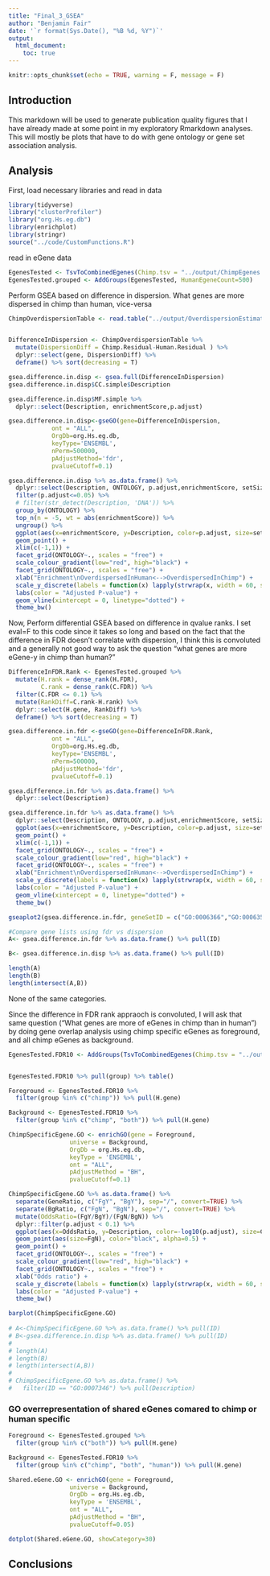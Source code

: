 ```yaml
---
title: "Final_3_GSEA"
author: "Benjamin Fair"
date: '`r format(Sys.Date(), "%B %d, %Y")`'
output:
  html_document:
    toc: true
---
```


```r
knitr::opts_chunk$set(echo = TRUE, warning = F, message = F)
```

## Introduction

This markdown will be used to generate publication quality figures that I have already made at some point in my exploratory Rmarkdown analyses. This will mostly be plots that have to do with gene ontology or gene set association analysis.

## Analysis

First, load necessary libraries and read in data
```r
library(tidyverse)
library("clusterProfiler")
library("org.Hs.eg.db")
library(enrichplot)
library(stringr)
source("../code/CustomFunctions.R")
```

read in eGene data

```r
EgenesTested <- TsvToCombinedEgenes(Chimp.tsv = "../output/ChimpEgenes.eigenMT.txt.gz", Human.tsv = "../data/GTEX_v8_eGenes/Heart_Left_Ventricle.v8.egenes.txt.gz", SysToID.tsv = "../data/Biomart_export.Hsap.Ptro.orthologs.txt.gz", HumanTsvType = "GTEx")
EgenesTested.grouped <- AddGroups(EgenesTested, HumanEgeneCount=500)
```


Perform GSEA based on difference in dispersion. What genes are more dispersed in chimp than human, vice-versa

```r
ChimpOverdispersionTable <- read.table("../output/OverdispersionEstimatesFromChimp_NoVirusChallangedIndividuals.txt", header=T, sep='\t', stringsAsFactors = F)


DifferenceInDispersion <- ChimpOverdispersionTable %>%
  mutate(DispersionDiff = Chimp.Residual-Human.Residual ) %>%
  dplyr::select(gene, DispersionDiff) %>%
  deframe() %>% sort(decreasing = T)

gsea.difference.in.disp <- gsea.full(DifferenceInDispersion)
gsea.difference.in.disp$CC.simple$Description

gsea.difference.in.disp$MF.simple %>%
  dplyr::select(Description, enrichmentScore,p.adjust)

gsea.difference.in.disp<-gseGO(gene=DifferenceInDispersion,
            ont = "ALL",
            OrgDb=org.Hs.eg.db,
            keyType='ENSEMBL',
            nPerm=500000,
            pAdjustMethod='fdr',
            pvalueCutoff=0.1)

gsea.difference.in.disp %>% as.data.frame() %>%
  dplyr::select(Description, ONTOLOGY, p.adjust,enrichmentScore, setSize) %>%
  filter(p.adjust<=0.05) %>%
  # filter(str_detect(Description, 'DNA')) %>%
  group_by(ONTOLOGY) %>%
  top_n(n = -5, wt = abs(enrichmentScore)) %>%
  ungroup() %>%
  ggplot(aes(x=enrichmentScore, y=Description, color=p.adjust, size=setSize)) +
  geom_point() +
  xlim(c(-1,1)) +
  facet_grid(ONTOLOGY~., scales = "free") +
  scale_colour_gradient(low="red", high="black") +
  facet_grid(ONTOLOGY~., scales = "free") +
  xlab("Enrichment\nOverdispersedInHuman<-->OverdispersedInChimp") +
  scale_y_discrete(labels = function(x) lapply(strwrap(x, width = 60, simplify = FALSE), paste, collapse="\n")) +
  labs(color = "Adjusted P-value") +
  geom_vline(xintercept = 0, linetype="dotted") +
  theme_bw()
```


Now, Perform differential GSEA based on difference in qvalue ranks. I set eval=F to this code since it takes so long and based on the fact that the difference in FDR doesn't correlate with dispersion, I think this is convoluted and a generally not good way to ask the question "what genes are more eGene-y in chimp than human?"

```r

DifferenceInFDR.Rank <- EgenesTested.grouped %>%
  mutate(H.rank = dense_rank(H.FDR),
         C.rank = dense_rank(C.FDR)) %>%
  filter(C.FDR <= 0.1) %>%
  mutate(RankDiff=C.rank-H.rank) %>%
  dplyr::select(H.gene, RankDiff) %>%
  deframe() %>% sort(decreasing = T)

gsea.difference.in.fdr <-gseGO(gene=DifferenceInFDR.Rank,
            ont = "ALL",
            OrgDb=org.Hs.eg.db,
            keyType='ENSEMBL',
            nPerm=500000,
            pAdjustMethod='fdr',
            pvalueCutoff=0.1)

gsea.difference.in.fdr %>% as.data.frame() %>%
  dplyr::select(Description)

gsea.difference.in.fdr %>% as.data.frame() %>%
  dplyr::select(Description, ONTOLOGY, p.adjust,enrichmentScore, setSize) %>%
  ggplot(aes(x=enrichmentScore, y=Description, color=p.adjust, size=setSize)) +
  geom_point() +
  xlim(c(-1,1)) +
  facet_grid(ONTOLOGY~., scales = "free") +
  scale_colour_gradient(low="red", high="black") +
  facet_grid(ONTOLOGY~., scales = "free") +
  xlab("Enrichment\nOverdispersedInHuman<-->OverdispersedInChimp") +
  scale_y_discrete(labels = function(x) lapply(strwrap(x, width = 60, simplify = FALSE), paste, collapse="\n")) +
  labs(color = "Adjusted P-value") +
  geom_vline(xintercept = 0, linetype="dotted") +
  theme_bw()

gseaplot2(gsea.difference.in.fdr, geneSetID = c("GO:0006366","GO:0006355"), title="Chimp eGenes ordered by difference in species rank", pvalue_table = TRUE)

#Compare gene lists using fdr vs dispersion
A<- gsea.difference.in.fdr %>% as.data.frame() %>% pull(ID)

B<- gsea.difference.in.disp %>% as.data.frame() %>% pull(ID)

length(A)
length(B)
length(intersect(A,B))

```

None of the same categories.

Since the difference in FDR rank appraoch is convoluted, I will ask that same question ("What genes are more of eGenes in chimp than in human") by doing gene overlap analysis using chimp specific eGenes as foreground, and all chimp eGenes as background.


```r

EgenesTested.FDR10 <- AddGroups(TsvToCombinedEgenes(Chimp.tsv = "../output/ChimpEgenes.eigenMT.txt.gz", Human.tsv = "../data/GTEX_v8_eGenes/Heart_Left_Ventricle.v8.egenes.txt.gz", SysToID.tsv = "../data/Biomart_export.Hsap.Ptro.orthologs.txt.gz", HumanTsvType = "GTEx"))


EgenesTested.FDR10 %>% pull(group) %>% table()

Foreground <- EgenesTested.FDR10 %>%
  filter(group %in% c("chimp")) %>% pull(H.gene)

Background <- EgenesTested.FDR10 %>%
  filter(group %in% c("chimp", "both")) %>% pull(H.gene)

ChimpSpecificEgene.GO <- enrichGO(gene = Foreground,
                 universe = Background,
                 OrgDb = org.Hs.eg.db,
                 keyType = 'ENSEMBL',
                 ont = "ALL", 
                 pAdjustMethod = "BH", 
                 pvalueCutoff=0.1)

ChimpSpecificEgene.GO %>% as.data.frame() %>%
  separate(GeneRatio, c("FgY", "BgY"), sep="/", convert=TRUE) %>%
  separate(BgRatio, c("FgN", "BgN"), sep="/", convert=TRUE) %>%
  mutate(OddsRatio=(FgY/BgY)/(FgN/BgN)) %>%
  dplyr::filter(p.adjust < 0.1) %>%
  ggplot(aes(x=OddsRatio, y=Description, color=-log10(p.adjust), size=Count)) +
  geom_point(aes(size=FgN), color="black", alpha=0.5) +
  geom_point() +
  facet_grid(ONTOLOGY~., scales = "free") +
  scale_colour_gradient(low="red", high="black") +
  facet_grid(ONTOLOGY~., scales = "free") +
  xlab("Odds ratio") +
  scale_y_discrete(labels = function(x) lapply(strwrap(x, width = 60, simplify = FALSE), paste, collapse="\n")) +
  labs(color = "Adjusted P-value") +
  theme_bw()

barplot(ChimpSpecificEgene.GO)
  
# A<-ChimpSpecificEgene.GO %>% as.data.frame() %>% pull(ID)
# B<-gsea.difference.in.disp %>% as.data.frame() %>% pull(ID)
# 
# length(A)
# length(B)
# length(intersect(A,B))
# 
# ChimpSpecificEgene.GO %>% as.data.frame() %>%
#   filter(ID == "GO:0007346") %>% pull(Description)
```

### GO overrepresentation of shared eGenes comared to chimp or human specific
```r

Foreground <- EgenesTested.grouped %>%
  filter(group %in% c("both")) %>% pull(H.gene)

Background <- EgenesTested.FDR10 %>%
  filter(group %in% c("chimp", "both", "human")) %>% pull(H.gene)

Shared.eGene.GO <- enrichGO(gene = Foreground,
                 universe = Background,
                 OrgDb = org.Hs.eg.db,
                 keyType = 'ENSEMBL',
                 ont = "ALL", 
                 pAdjustMethod = "BH", 
                 pvalueCutoff=0.05)

dotplot(Shared.eGene.GO, showCategory=30)

```


## Conclusions


